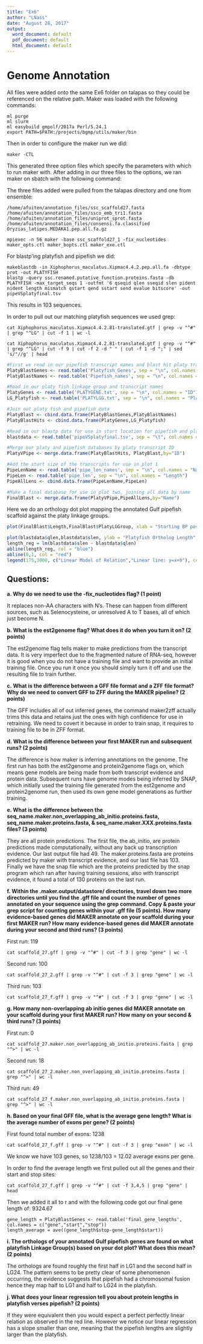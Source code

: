 ---
title: "Ex6"
author: "LNass"
date: "August 28, 2017"
output:
  word_document: default
  pdf_document: default
  html_document: default
---

Genome Annotation
==========================================

All files were added onto the same Ex6 folder on talapas so they could be referenced on the relative path. Maker was loaded with the following commands:

```
ml purge
ml slurm
ml easybuild gmpolf/2017a Perl/5.24.1
export PATH=$PATH:/projects/bgmp/utils/maker/bin
```

Then in order to configure the maker run we did:

```
maker -CTL
```

This generated three option files which specify the parameters with which to run maker with. After adding in our three files to the options, we ran maker on sbatch with the following command:

The three files added were pulled from the talapas directory and one from ensemble:
```
/home/afuiten/annotation_files/ssc_scaffold27.fasta
/home/afuiten/annotation_files/ssco_emb_tri1.fasta
/home/afuiten/annotation_files/uniprot_sprot.fasta
/home/afuiten/annotation_files/consensi.fa.classified
Oryzias_latipes.MEDAKA1.pep.all.fa.gz
```
```
mpiexec -n 56 maker -base ssc_scaffold27_1 -fix_nucleotides maker_opts.ctl maker_bopts.ctl maker_exe.ctl
```

For blastp'ing platyfish and pipefish we did:

```
makeblastdb -in Xiphophorus_maculatus.Xipmac4.4.2.pep.all.fa -dbtype prot -out PLATYFISH
blastp -query ssc.renamed.putative_function.proteins.fasta -db PLATYFISH -max_target_seqs 1 -outfmt '6 qseqid qlen sseqid slen pident nident length mismatch qstart qend sstart send evalue bitscore' -out pipeVSplatyfinal.tsv 
```

This results in 103 sequences.

In order to pull out our matching platyfish sequences we used grep:

```
cat Xiphophorus_maculatus.Xipmac4.4.2.81-translated.gtf | grep -v "^#" | grep "^LG" | cut -f 1 | wc -l

cat Xiphophorus_maculatus.Xipmac4.4.2.81-translated.gtf | grep -v "^#" | grep "^LG" | cut -f 9 | cut -f 2 -d " " | cut -f 1 -d ";" | sed 's/"//g' | head

```

```{R Read in Plot 1}
#First we read in our pipefish transcript names and blast hit platy trascript names
PlatyBlastGenes <- read.table('Platyfish_Genes', sep = "\n", col.names = "ID")
PlatyBlastNames <- read.table('Pipefish_names', sep = "\n", col.names = "Name")

#Read in our platy fish linkage group and transcript names
PlatyGenes <- read.table('PLATYGENE.txt', sep = "\n", col.names = "ID")
LG_Platyfish <- read.table('PLATYLGG.txt', sep = "\n", col.names = "PlatyLGGroup")

#Join out platy fish and pipefish data
PlatyBlast <- cbind.data.frame(PlatyBlastGenes,PlatyBlastNames)
PlatyBlastHits <- cbind.data.frame(PlatyGenes,LG_Platyfish)

#Read in our blastp data for use in start location for pipefish and platyfish
blastdata <- read.table('pipeVSplatyfinal.tsv', sep = "\t", col.names = c("qseqid","qlen","sseqid","slen"," pident","nident","length","mismatch","qstart","qend","sstart","send","evalue","bitscore"))

#Merge our platy and pipefish databases by platy transcript ID
PlatyVPipe <- merge.data.frame(PlatyBlastHits, PlatyBlast,by="ID")

#Add the start size of the transcripts for use in plot 1
PipeLenName <- read.table('pipe_len_names', sep = "\n", col.names = "Name")
PipeLen <- read.table('pipe_len', sep = "\n", col.names = "Length")
PipeAllLens <- cbind.data.frame(PipeLenName,PipeLen)

#Make a final database for use in plot two, joining all data by name
FinalBlast <- merge.data.frame(PlatyVPipe,PipeAllLens,by="Name")
```

Here we do an orthology dot plot mapping the annotated Gulf pipefish scaffold against the platy linkage groups. 

```{r Plot 1}
plot(FinalBlast$Length,FinalBlast$PlatyLGGroup, xlab = "Starting BP pos for pipefish genes", ylab = "Platy linkage group", main = "Orthology Plot: Pipefish vs. Platyfish", pch = 16)
```

```{r Plot 2}
plot(blastdata$qlen,blastdata$slen, ylab = "Platyfish Ortholog Length", xlab = "Pipefish Ortholog Length", main = "Ortholog Length of Playfish vs. Pipefish", xlim = c(0,4000), ylim = c(0,4000))
length_reg = lm(blastdata$slen ~ blastdata$qlen)
abline(length_reg, col = "blue")
abline(0,1, col = "red")
legend(175,3000, c("Linear Model of Relation","Linear line: y=x+0"), col=c("blue","red"), pch = c(19,19))
```

Questions:
----------------

**a. Why do we need to use the -fix_nucleotides flag? (1 point)**

It replaces non-AA characters with N's. These can happen from different sources, such as Selenocysteine, or unresolved A to T bases, all of which just become N.

**b. What is the est2genome flag? What does it do when you turn it on? (2 points)**

The est2genome flag tells maker to make predictions from the transcript data. It is very imperfect due to the fragmented nature of RNA-seq, however it is good when you do not have a training file and want to provide an initial training file. Once you run it once you should simply turn it off and use the resulting file to train further.

**c. What is the difference between a GFF file format and a ZFF file format? Why do we need to convert GFF to ZFF during the MAKER pipeline? (2 points)**

The GFF includes all of out inferred genes, the command maker2zff actually trims this data and retains just the ones with high confidence for use in retraining. We need to covert it because in order to train snap, it requires to training file to be in ZFF format.

**d. What is the difference between your first MAKER run and subsequent runs? (2 points)**

The difference is how maker is inferring annotations on the genome. The first run has both the est2genome and protein2genome flags on, which means gene models are being made from both transcript evidence and protein data. Subsequent runs have genome modes being inferred by SNAP, which initially used the training file generated from the est2genome and protein2genome run, then used its own gene model generations as further training.

**e. What is the difference between the seq_name.maker.non_overlapping_ab_initio.proteins.fasta, seq_name.maker.proteins.fasta, & seq_name.maker.XXX.proteins.fasta files? (3 points)**

They are all protein predictions. The first file, the ab_initio, are protein predictions made computationally, without any back up transcription evidence. Our last output file had 49. The maker.proteins.fasta are proteins predicted by maker with transcript evidence, and our last file has 103. Finally we have the snap file which are the proteins predicted by the snap program which ran after having training sessions, also with transcript evidence, it found a total of 130 proteins on the last run.

**f. Within the .maker.output/datastore/ directories, travel down two more directories until you find the .gff file and count the number of genes annotated on your sequence using the grep command. Copy & paste your grep script for counting genes within your .gff file (5 points). How many evidence-based genes did MAKER annotate on your scaffold during your first MAKER run? How many evidence-based genes did MAKER annotate during your second and third runs? (3 points)**

First run: 119

```
cat scaffold_27.gff | grep -v "^#" | cut -f 3 | grep "gene" | wc -l
```

Second run: 100

```
cat scaffold_27_2.gff | grep -v "^#" | cut -f 3 | grep "gene" | wc -l
```

Third run: 103

```
cat scaffold_27_f.gff | grep -v "^#" | cut -f 3 | grep "gene" | wc -l
```

**g. How many non-overlapping ab initio genes did MAKER annotate on your scaffold during your first MAKER run? How many on your second & third runs? (3 points)**

First run: 0

```
cat scaffold_27.maker.non_overlapping_ab_initio.proteins.fasta | grep "^>" | wc -l
```

Second run: 18

```
cat scaffold_27_2.maker.non_overlapping_ab_initio.proteins.fasta | grep "^>" | wc -l
```

Third run: 49

```
cat scaffold_27_f.maker.non_overlapping_ab_initio.proteins.fasta | grep "^>" | wc -l
```

**h. Based on your final GFF file, what is the average gene length? What is the average number of exons per gene? (2 points)**

First found total number of exons: 1238

```
cat scaffold_27_f.gff | grep -v "^#" | cut -f 3 | grep "exon" | wc -l
```

We know we have 103 genes, so 1238/103 = 12.02 average exons per gene.

In order to find the average length we first pulled out all the genes and their start and stop sites:

```
cat scaffold_27_f.gff | grep -v "^#" | cut -f 3,4,5 | grep "gene" | head
```
Then we added it all to r and with the following code got our final gene length of: 9324.67

```
gene_length = PlatyBlastGenes <- read.table('final_gene_lengths', col.names = c("gene","start","stop"))
length_average = ave((gene_length$stop-gene_length$start))
```

**i. The orthologs of your annotated Gulf pipefish genes are found on what platyfish Linkage Group(s) based on your dot plot? What does this mean? (2 points)**

The orthologs are found roughly the first half in LG1 and the second half in LG24. The pattern seems to be pretty clear of some phenomenon occurring, the evidence suggests that pipefish had a chromosomal fusion hence they map half to LG1 and half to LG24 in the platyfish.

**j. What does your linear regression tell you about protein lengths in platyfish verses pipefish? (2 points)**

If they were equivalent then you would expect a perfect perfectly linear relation as observed in the red line. However we notice our linear regression has a slope smaller than one, meaning that the pipefish lengths are slightly larger than the platyfish.